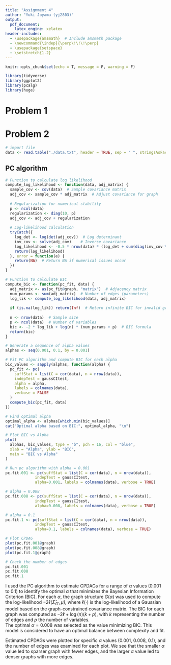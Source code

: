 ```yaml
---
title: "Assignment 4"
author: "Yuki Joyama (yj2803)"
output: 
  pdf_document:
    latex_engine: xelatex
header-includes:
  - \usepackage{amsmath}  # Include amsmath package
  - \newcommand{\indep}{\perp\!\!\!\perp}
  - \usepackage{setspace}
  - \setstretch{1.2}
---
```


```r
knitr::opts_chunk$set(echo = T, message = F, warning = F)

library(tidyverse)
library(ggplot2)
library(pcalg)
library(huge)
```

# Problem 1



# Problem 2
```r
# import file 
data <- read.table("./data.txt", header = TRUE, sep = " ", stringsAsFactors = FALSE)
```

## PC algorithm 
```r
# Function to calculate log likelihood
compute_log_likelihood <- function(data, adj_matrix) {
  sample_cov <- cov(data)  # Sample covariance matrix
  adj_cov <- sample_cov * adj_matrix  # Adjust covariance for graph
  
  # Regularization for numerical stability
  p <- ncol(data)
  regularization <- diag(10, p)
  adj_cov <- adj_cov + regularization
  
  # Log-likelihood calculation
  tryCatch({
    log_det <- log(det(adj_cov))  # Log determinant
    inv_cov <- solve(adj_cov)    # Inverse covariance
    log_likelihood <- -0.5 * nrow(data) * (log_det + sum(diag(inv_cov %*% sample_cov)))
    return(log_likelihood)
  }, error = function(e) {
    return(NA)  # Return NA if numerical issues occur
  })
}

# Function to calculate BIC
compute_bic <- function(pc_fit, data) {
  adj_matrix <- as(pc_fit@graph, "matrix")  # Adjacency matrix
  num_params <- sum(adj_matrix)  # Number of edges (parameters)
  log_lik <- compute_log_likelihood(data, adj_matrix)
  
  if (is.na(log_lik)) return(Inf)  # Return infinite BIC for invalid graphs
  
  n <- nrow(data)  # Sample size
  p <- ncol(data)  # Number of variables
  bic <- -2 * log_lik + log(n) * (num_params + p)  # BIC formula
  return(bic)
}

# Generate a sequence of alpha values
alphas <- seq(0.001, 0.1, by = 0.001)

# Fit PC algorithm and compute BIC for each alpha
bic_values <- sapply(alphas, function(alpha) {
  pc_fit <- pc(
    suffStat = list(C = cor(data), n = nrow(data)),
    indepTest = gaussCItest,
    alpha = alpha,
    labels = colnames(data),
    verbose = FALSE
  )
  compute_bic(pc_fit, data)
})

# Find optimal alpha
optimal_alpha <- alphas[which.min(bic_values)]
cat("Optimal alpha based on BIC:", optimal_alpha, "\n")

# Plot BIC vs Alpha
plot(
  alphas, bic_values, type = "b", pch = 16, col = "blue",
  xlab = "Alpha", ylab = "BIC",
  main = "BIC vs Alpha"
)
```

```r
# Run pc algorithm with alpha = 0.001
pc.fit.001 <- pc(suffStat = list(C = cor(data), n = nrow(data)),
             indepTest = gaussCItest, 
             alpha=0.001, labels = colnames(data), verbose = TRUE)

# alpha = 0.008
pc.fit.008 <- pc(suffStat = list(C = cor(data), n = nrow(data)),
             indepTest = gaussCItest, 
             alpha=0.008, labels = colnames(data), verbose = TRUE)

# alpha = 0.1
pc.fit.1 <- pc(suffStat = list(C = cor(data), n = nrow(data)),
             indepTest = gaussCItest, 
             alpha=0.1, labels = colnames(data), verbose = TRUE)
```

```r
# Plot CPDAG
plot(pc.fit.001@graph)
plot(pc.fit.008@graph)
plot(pc.fit.1@graph)

# Check the number of edges
pc.fit.001
pc.fit.008
pc.fit.1
```

I used the PC algorithm to estimate CPDAGs for a range of $\alpha$ values (0.001 to 0.1) to identify the optimal $\alpha$ that minimizes the Bayesian Information Criterion (BIC). For each $\alpha$, the graph structure $G(\alpha)$ was used to compute the log-likelihood $-2\ell(\hat{\Sigma}_{G'}, \hat{\mu})$, where $\ell(\cdot)$ is the log-likelihood of a Gaussian model based on the graph-constrained covariance matrix. The BIC for each graph was computed as $-2\ell + \log(n)(k + p)$, with $k$ representing the number of edges and $p$ the number of variables.  
The optimal $\alpha=0.008$ was selected as the value minimizing BIC. This model is considered to have an optimal balance between complexity and fit.

Estimated CPDAGs were plotted for specific $\alpha$ values (0.001, 0.008, 0.1), and the number of edges was examined for each plot. We see that the smaller $\alpha$ value led to sparser graph with fewer edges, and the larger $\alpha$ value led to denser graphs with more edges. 













